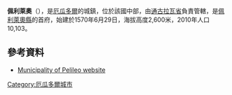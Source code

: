 '''佩利萊奧'''（{{lang-es|Pelileo}}），是[[厄瓜多爾|厄瓜多爾]]的城鎮，位於該國中部，由[[通古拉瓦省|通古拉瓦省]]負責管轄，是[[佩利萊奧縣|佩利萊奧縣]]的首府，始建於1570年6月29日，海拔高度2,600米，2010年人口10,103。

==參考資料==
* [https://web.archive.org/web/20090308025900/http://pelileo.gov.ec/ Municipality of Pelileo website]

{{coord|1|19|50|S|78|32|34|W|source:eswiki_region:EC_type:city(297000)|display=title}}

{{Ecuador-geo-stub}}
[[Category:厄瓜多爾城市|Category:厄瓜多爾城市]]